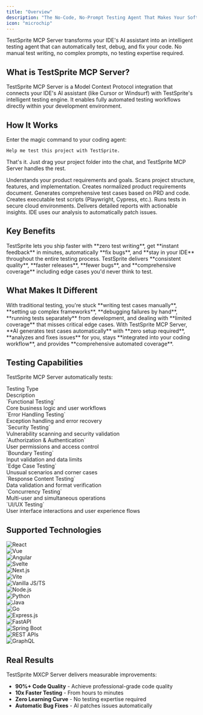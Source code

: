 ```yaml
---
title: "Overview"
description: "The No-Code, No-Prompt Testing Agent That Makes Your Software Work"
icon: "microchip"
---
```


TestSprite MCP Server transforms your IDE's AI assistant into an intelligent testing agent that can automatically test, debug, and fix your code. No manual test writing, no complex prompts, no testing expertise required.

## What is TestSprite MCP Server?

TestSprite MCP Server is a 
 <Tooltip tip="an open-source standard for connecting AI applications to external systems." cta="Learn more about MCP" href="https://modelcontextprotocol.io/">Model Context Protocol</Tooltip>
 integration that connects your IDE's AI assistant (like Cursor or Windsurf) with TestSprite's intelligent testing engine. It enables fully automated testing workflows directly within your development environment.

## How It Works

Enter the magic command to your coding agent:
```text icon="file-lines"
Help me test this project with TestSprite.
```

That's it. Just drag your project folder into the chat, and TestSprite MCP Server handles the rest.

<Accordion title="How TestSprite Works in 7 Simple Steps">
<Steps>
  <Step title="Reads User PRD">
    Understands your product requirements and goals.
  </Step>
  <Step title="Analyzes Your Code">
    Scans project structure, features, and implementation.
  </Step>
  <Step title="Generates TestSprite PRD">
    Creates normalized product requirements document.
  </Step>
  <Step title="Creates Test Plans">
    Generates comprehensive test cases based on PRD and code.
  </Step>
  <Step title="Generates Test Code">
    Creates executable test scripts (Playwright, Cypress, etc.).
  </Step>
  <Step title="Executes Tests">
    Runs tests in secure cloud environments.
  </Step>
  <Step title="Provides Results">
    Delivers detailed reports with actionable insights.
  </Step>
  <Step title="Enables Fixes">
    IDE uses our analysis to automatically patch issues.
  </Step>
</Steps>
</Accordion>

## Key Benefits
<Tabs>
  <Tab title="For Developers" icon="code">
    TestSprite lets you ship faster with **zero test writing**, get **instant feedback** in minutes, automatically **fix bugs**, and **stay in your IDE** throughout the entire testing process.
  </Tab>
  <Tab title="For Teams" icon="people-group">
    TestSprite delivers **consistent quality**, **faster releases**, **fewer bugs**, and **comprehensive coverage** including edge cases you'd never think to test.
  </Tab>
</Tabs>

## What Makes It Different

<Columns cols={2}>
  <Card title="Traditional Testing" icon="wrench" color="gray">
    With traditional testing, you're stuck **writing test cases manually**, **setting up complex frameworks**, **debugging failures by hand**, **running tests separately** from development, and dealing with **limited coverage** that misses critical edge cases.
  </Card>
  <Card title="TestSprite MCP Server" icon="sparkles">
    With TestSprite MCP Server, **AI generates test cases automatically** with **zero setup required**, **analyzes and fixes issues** for you, stays **integrated into your coding workflow**, and provides **comprehensive automated coverage**.
  </Card>
</Columns>


## Testing Capabilities

TestSprite MCP Server automatically tests:

<div className="full-width-table" style={{ gridTemplateColumns: '1fr 2fr' }}>
  <div className="table-header" style={{ padding: '12px', fontSize: '14px' }}>Testing Type</div>
  <div className="table-header" style={{ padding: '12px', fontSize: '14px' }}>Description</div>
  <div className="table-cell" style={{ padding: '12px', fontSize: '14px', borderBottom: '1px solid var(--table-border-color, #e5e7eb)' }}>`Functional Testing`</div>
  <div className="table-cell" style={{ padding: '12px', fontSize: '14px', borderBottom: '1px solid var(--table-border-color, #e5e7eb)' }}>Core business logic and user workflows</div>
  <div className="table-cell" style={{ padding: '12px', fontSize: '14px', borderBottom: '1px solid var(--table-border-color, #e5e7eb)' }}>`Error Handling Testing`</div>
  <div className="table-cell" style={{ padding: '12px', fontSize: '14px', borderBottom: '1px solid var(--table-border-color, #e5e7eb)' }}>Exception handling and error recovery</div>
  <div className="table-cell" style={{ padding: '12px', fontSize: '14px', borderBottom: '1px solid var(--table-border-color, #e5e7eb)' }}>`Security Testing`</div>
  <div className="table-cell" style={{ padding: '12px', fontSize: '14px', borderBottom: '1px solid var(--table-border-color, #e5e7eb)' }}>Vulnerability scanning and security validation</div>
  <div className="table-cell" style={{ padding: '12px', fontSize: '14px', borderBottom: '1px solid var(--table-border-color, #e5e7eb)' }}>`Authorization & Authentication`</div>
  <div className="table-cell" style={{ padding: '12px', fontSize: '14px', borderBottom: '1px solid var(--table-border-color, #e5e7eb)' }}>User permissions and access control</div>
  <div className="table-cell" style={{ padding: '12px', fontSize: '14px', borderBottom: '1px solid var(--table-border-color, #e5e7eb)' }}>`Boundary Testing`</div>
  <div className="table-cell" style={{ padding: '12px', fontSize: '14px', borderBottom: '1px solid var(--table-border-color, #e5e7eb)' }}>Input validation and data limits</div>
  <div className="table-cell" style={{ padding: '12px', fontSize: '14px', borderBottom: '1px solid var(--table-border-color, #e5e7eb)' }}>`Edge Case Testing`</div>
  <div className="table-cell" style={{ padding: '12px', fontSize: '14px', borderBottom: '1px solid var(--table-border-color, #e5e7eb)' }}>Unusual scenarios and corner cases</div>
  <div className="table-cell" style={{ padding: '12px', fontSize: '14px', borderBottom: '1px solid var(--table-border-color, #e5e7eb)' }}>`Response Content Testing`</div>
  <div className="table-cell" style={{ padding: '12px', fontSize: '14px', borderBottom: '1px solid var(--table-border-color, #e5e7eb)' }}>Data validation and format verification</div>
  <div className="table-cell" style={{ padding: '12px', fontSize: '14px', borderBottom: '1px solid var(--table-border-color, #e5e7eb)' }}>`Concurrency Testing`</div>
  <div className="table-cell" style={{ padding: '12px', fontSize: '14px', borderBottom: '1px solid var(--table-border-color, #e5e7eb)' }}>Multi-user and simultaneous operations</div>
  <div className="table-cell" style={{ padding: '12px', fontSize: '14px' }}>`UI/UX Testing`</div>
  <div className="table-cell" style={{ padding: '12px', fontSize: '14px' }}>User interface interactions and user experience flows</div>
</div>

## Supported Technologies

<Tabs>
  <Tab title="Frontend Frameworks" icon="code">
     <Columns cols={3}>
       <Card title="React">
         <div style={{ display: 'flex', alignItems: 'flex-start', justifyContent: 'flex-start', paddingTop: '8px' }}>
           <img src="/decorationAssets/react.png" alt="React" style={{ width: '32px', height: '32px' }} />
         </div>
       </Card>
       <Card title="Vue">
         <div style={{ display: 'flex', alignItems: 'flex-start', justifyContent: 'flex-start', paddingTop: '8px' }}>
           <img src="/decorationAssets/vue.png" alt="Vue" style={{ width: '32px', height: '32px' }} />
         </div>
       </Card>
       <Card title="Angular">
         <div style={{ display: 'flex', alignItems: 'flex-start', justifyContent: 'flex-start', paddingTop: '8px' }}>
           <img src="/decorationAssets/angular.png" alt="Angular" style={{ width: '32px', height: '32px' }} />
         </div>
       </Card>
       <Card title="Svelte">
         <div style={{ display: 'flex', alignItems: 'flex-start', justifyContent: 'flex-start', paddingTop: '8px' }}>
           <img src="/decorationAssets/Svelte.png" alt="Svelte" style={{ width: '32px', height: '32px' }} />
         </div>
       </Card>
       <Card title="Next.js">
         <div style={{ display: 'flex', alignItems: 'flex-start', justifyContent: 'flex-start', paddingTop: '8px' }}>
           <img src="/decorationAssets/next.png" alt="Next.js" style={{ width: '32px', height: '32px' }} />
         </div>
       </Card>
       <Card title="Vite">
         <div style={{ display: 'flex', alignItems: 'flex-start', justifyContent: 'flex-start', paddingTop: '8px' }}>
           <img src="/decorationAssets/vite.png" alt="Vite" style={{ width: '32px', height: '32px' }} />
         </div>
       </Card>
       <Card title="Vanilla JavaScript/TypeScript">
         <div style={{ display: 'flex', alignItems: 'flex-start', justifyContent: 'flex-start', paddingTop: '8px' }}>
           <img src="/decorationAssets/vanila.png" alt="Vanilla JS/TS" style={{ width: '32px', height: '32px' }} />
         </div>
       </Card>
     </Columns>
  </Tab>
   <Tab title="Backend Technologies" icon="server">
       <Columns cols={3}>
        <Card title="Node.js">
          <div style={{ display: 'flex', alignItems: 'flex-start', justifyContent: 'flex-start', paddingTop: '8px' }}>
            <img src="/decorationAssets/node.png" alt="Node.js" style={{ width: '32px', height: '32px' }} />
          </div>
        </Card>
        <Card title="Python">
          <div style={{ display: 'flex', alignItems: 'flex-start', justifyContent: 'flex-start', paddingTop: '8px' }}>
            <img src="/decorationAssets/python.png" alt="Python" style={{ width: '32px', height: '32px' }} />
          </div>
        </Card>
        <Card title="Java">
          <div style={{ display: 'flex', alignItems: 'flex-start', justifyContent: 'flex-start', paddingTop: '8px' }}>
            <img src="/decorationAssets/java.png" alt="Java" style={{ width: '32px', height: '32px' }} />
          </div>
        </Card>
        <Card title="Go">
          <div style={{ display: 'flex', alignItems: 'flex-start', justifyContent: 'flex-start', paddingTop: '8px' }}>
            <img src="/decorationAssets/go.png" alt="Go" style={{ width: '32px', height: '32px' }} />
          </div>
        </Card>
        <Card title="Express.js">
          <div style={{ display: 'flex', alignItems: 'flex-start', justifyContent: 'flex-start', paddingTop: '8px' }}>
            <img src="/decorationAssets/express.png" alt="Express.js" style={{ width: '32px', height: '32px' }} />
          </div>
        </Card>
        <Card title="FastAPI">
          <div style={{ display: 'flex', alignItems: 'flex-start', justifyContent: 'flex-start', paddingTop: '8px' }}>
            <img src="/decorationAssets/fast.png" alt="FastAPI" style={{ width: '32px', height: '32px' }} />
          </div>
        </Card>
        <Card title="Spring Boot">
          <div style={{ display: 'flex', alignItems: 'flex-start', justifyContent: 'flex-start', paddingTop: '8px' }}>
            <img src="/decorationAssets/spring.png" alt="Spring Boot" style={{ width: '32px', height: '32px' }} />
          </div>
        </Card>
        <Card title="REST APIs">
          <div style={{ display: 'flex', alignItems: 'flex-start', justifyContent: 'flex-start', paddingTop: '8px' }}>
            <img src="/decorationAssets/rest.png" alt="REST APIs" style={{ width: '32px', height: '32px' }} />
          </div>
        </Card>
        <Card title="GraphQL">
          <div style={{ display: 'flex', alignItems: 'flex-start', justifyContent: 'flex-start', paddingTop: '8px' }}>
            <img src="/decorationAssets/GraphQL.png" alt="GraphQL" style={{ width: '32px', height: '32px' }} />
          </div>
        </Card>
      </Columns>
  </Tab>
</Tabs>

## Real Results

TestSprite MXCP Server delivers measurable improvements:

- **90%+ Code Quality** - Achieve professional-grade code quality
- **10x Faster Testing** - From hours to minutes
- **Zero Learning Curve** - No testing expertise required
- **Automatic Bug Fixes** - AI patches issues automatically